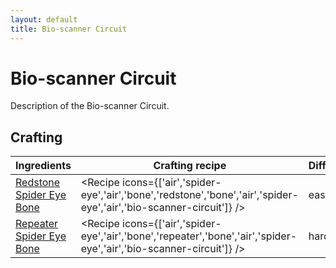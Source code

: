 ```yaml
---
layout: default
title: Bio-scanner Circuit
---
```



Bio-scanner Circuit
===================

Description of the Bio-scanner Circuit.

## Crafting

| Ingredients | Crafting recipe | Difficulty |
| ----------- | --------------- | ------------- |
| [Redstone](https://minecraft.wiki/w/Redstone)<br/>[Spider Eye](https://minecraft.wiki/w/Spider_Eye)<br/>[Bone](https://minecraft.wiki/w/Bone) | <Recipe icons={['air','spider-eye','air','bone','redstone','bone','air','spider-eye','air','bio-scanner-circuit']} /> | easy |
| [Repeater](https://minecraft.wiki/w/Repeater)<br/>[Spider Eye](https://minecraft.wiki/w/Spider_Eye)<br/>[Bone](https://minecraft.wiki/w/Bone) | <Recipe icons={['air','spider-eye','air','bone','repeater','bone','air','spider-eye','air','bio-scanner-circuit']} /> | hard |

